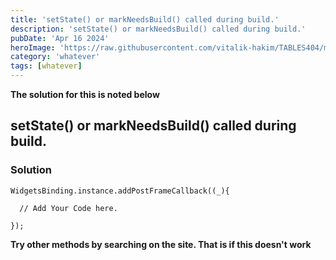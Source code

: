 ```yaml
---
title: 'setState() or markNeedsBuild() called during build.'
description: 'setState() or markNeedsBuild() called during build.'
pubDate: 'Apr 16 2024'
heroImage: 'https://raw.githubusercontent.com/vitalik-hakim/TABLES404/main/error_b/misc.png'
category: 'whatever'
tags: [whatever]
---
```


**The solution for this is noted below**

## setState() or markNeedsBuild() called during build.

### Solution

```whatever
WidgetsBinding.instance.addPostFrameCallback((_){

  // Add Your Code here.

});
```

**Try other methods by searching on the site. That is if this doesn't work**
